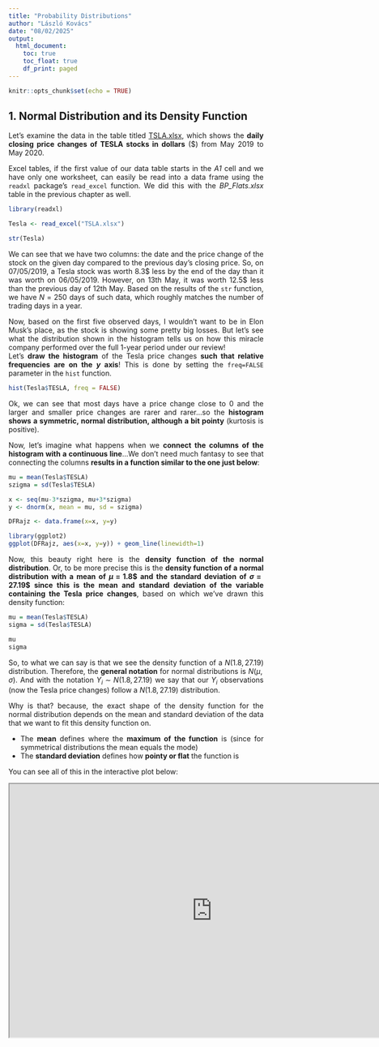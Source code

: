 ```yaml
---
title: "Probability Distributions"
author: "László Kovács"
date: "08/02/2025"
output:
  html_document:
    toc: true
    toc_float: true
    df_print: paged
---
```


<style>
body {
text-align: justify}
</style>


```r
knitr::opts_chunk$set(echo = TRUE)
```



## 1. Normal Distribution and its Density Function
 
Let’s examine the data in the table titled <a href="https://github.com/KoLa992/Statistical-Modelling-Lecture-Notes/blob/main/TSLA.xlsx\" target="_blank">TSLA.xlsx</a>, which shows the **daily closing price changes of TESLA stocks in dollars** ($) from May 2019 to May 2020.

Excel tables, if the first value of our data table starts in the *A1* cell and we have only one worksheet, can easily be read into a data frame using the `readxl` package’s `read_excel` function. We did this with the *BP_Flats.xlsx* table in the previous chapter as well.

```r
library(readxl)

Tesla <- read_excel("TSLA.xlsx")

str(Tesla)
```

We can see that we have two columns: the date and the price change of the stock on the given day compared to the previous day’s closing price. So, on 07/05/2019, a Tesla stock was worth $8.3\$$ less by the end of the day than it was worth on 06/05/2019. However, on 13th May, it was worth $12.5\$$ less than the previous day of 12th May. Based on the results of the `str` function, we have $N=250$ days of such data, which roughly matches the number of trading days in a year.

Now, based on the first five observed days, I wouldn’t want to be in Elon Musk’s place, as the stock is showing some pretty big losses. But let’s see what the distribution shown in the histogram tells us on how this miracle company performed over the full 1-year period under our review!<br>
Let's **draw the histogram** of the Tesla price changes **such that relative frequencies are on the $y$ axis**! This is done by setting the `freq=FALSE` parameter in the `hist` function.

```r
hist(Tesla$TESLA, freq = FALSE)
```

Ok, we can see that most days have a price change close to $0$ and the larger and smaller price changes are rarer and rarer...so the **histogram shows a symmetric, normal distribution, although a bit pointy** (kurtosis is positive).

Now, let's imagine what happens when we **connect the columns of the histogram with a continuous line**...We don't need much fantasy to see that connecting the columns **results in a function similar to the one just below**:

```r
mu = mean(Tesla$TESLA)
szigma = sd(Tesla$TESLA)

x <- seq(mu-3*szigma, mu+3*szigma)
y <- dnorm(x, mean = mu, sd = szigma)

DFRajz <- data.frame(x=x, y=y)

library(ggplot2)
ggplot(DFRajz, aes(x=x, y=y)) + geom_line(linewidth=1)
```

Now, this beauty right here is the **density function of the normal distribution**. Or, to be more precise this is the **density function of a normal distribution with a mean of $\mu=1.8\$$ and the standard deviation of $\sigma=27.19\$$ since this is the mean and standard deviation of the variable containing the Tesla price changes**, based on which we've drawn this density function:

```r
mu = mean(Tesla$TESLA)
sigma = sd(Tesla$TESLA)

mu
sigma
```

So, to what we can say is that we see the density function of a $N(1.8,27.19)$ distribution. Therefore, the **general notation** for normal distributions is $N(\mu, \sigma)$. And with the notation $Y_i \sim N(1.8,27.19)$ we say that our $Y_i$ observations (now the Tesla price changes) follow a $N(1.8,27.19)$ distribution.

Why is that? because, the exact shape of the density function for the normal distribution depends on the mean and standard deviation of the data that we want to fit this density function on.

- The **mean** defines where the **maximum of the function** is (since for symmetrical distributions the mean equals the mode)
- The **standard deviation** defines how **pointy or flat** the function is

You can see all of this in the interactive plot below:

<iframe src ="https://kola992.shinyapps.io/normaldensityplot/" height=500px width=800px data-external="1" />

The $f(x)$ formula for the density function with a given $\mu$ and $\sigma$ is the following: $$f(x)=\frac{1}{\sigma\sqrt{2\pi}}e^{-\frac{1}{2}\left(\frac{x-\mu}{\sigma}\right)^2}$$

Don't get PTSD from Calculus classes: we won't use this formula directly. It's just good to see one time what kind of formula can produce this beautiful bell shape of the density function! :)

### 1.1. Using the Desnity Function

Ok, but "*What have the Romans ever done for us?*". So, we can rightly ask the question: what is this density function good for? First and foremost, if we substitute an $x$ number to the $f(x)$ formula of the density function, we get **the probability for a random number drawn from the variable $Y$ being equal with $x$.** With mathematical notations, this means $f(x)=P(Y_i=x)$.<br>
Ok, technically I am not very accurate here, since the probability of the $Y_i=x$ event would be practically $0$. Since a variable with normal distribution can take so many unique values that the probability of taking just one of these values is really-really small. Hence, the density function actually shows the probability of a random $Y_i$ element being in the small area of $x$ with a radius of $\epsilon$. So, the correct formula would be $P(x \leq Y_i \leq x + \epsilon)$.<br>
But, for **our purposes it's perfectly fine if we think of the $f(x)$ value as the probability of $x$'s occurrence in our $Y$ variable: $P(Y_i=x)$.**

So, if we want to know the probability of a random Tesla price change being exactly $2.76\$$ (the price change in 23th May 2019), then we just need to substitute this $x=2.76$ value into the density function formula of the $N(1.8,27.19)$ distribution: $$P(Y_i=2.76)=f(2.76)=\frac{1}{27.19\sqrt{2\pi}}e^{-\frac{1}{2}\left(\frac{2.76-1.8}{27.19}\right)^2}$$

Since based on the observed trading data the mean of price changes is $\mu=1.8\$$ and the standard deviation is $\sigma=27.19\$$.

We can apply the `dnorm` function in R to calculate this substitution into the $f(x)$ density function:

```r
mu = mean(Tesla$TESLA)
sigma = sd(Tesla$TESLA)

dnorm(2.76, mean = mu, sd = sigma)
```

Perfect! So, the probability of a $2.76\$$ daily gain in Tesla stocks is $1.4\%$.

At this point, let's **think back how the shape of the density function reacted to increasing he standard deviation: it got flat!** Now, this reaction is absolutely understandable since **if the standard deviation is increasing**, then the **probability of extremely high and low $Y_i$ values is also increasing**! And **if $f(x)=P(Y_i=x)$, then the function will "get fat" at the two ends of the $x$ axis**, so the **shape of the function gets to flatten**.

### 1.2. Integral of the Density Function

We can see from the result in the previous section that the occurrence of specific values in a normal distribution is not very high, due to what we discussed before: the occurrence of a specific value in a variable with lots of unique values is very small.<br>
Therefore, we usually ask from our distribution function that **what is the probability of a random $Y_i$ being smaller than $x$?** So, we usually look for the $P(Y_i < x)$ probabilities.<br>
This is nothing more than the **area of the density function below $x$.** So, we can calculate this with the $F(x)=\int_{-\infty}^x{f(x)}dx$ improper integral. This is called as the **cumulative distribution function**: $F(x)$.

If we didn't want to manually substitute $x$ into the formula of the $f(x)$ density function, it's sure as hell, we don't want to take the integral of it!<br>
Luckily, the machine spirit of R has blessed us with the `pnorm` function that will calculate this integral and the $P(Y_i < x)$ probability for us!

Let's see what is the probability of getting a daily *loss* greater than $82\$$ with a Tesla stock. So, we actually look for the $P(Y_i<-82)$ probability.

```r
pnorm(-82, mean = mu, sd = sigma)
```

Thankfully, the probability of such great losses is just $0.1\%$, so we can breathe a bit easier. :)

Of course, if we can calculate the probability of being smaller than $x$, then we can also calculate the probability of being greater than $x$, since **being above $x$ is the complementary event of being below $x$,** so we the following formula is valid: $P(Y_i>x)=1-P(Y_i<x)$. We simply calculate the **area of the density function that is above $x$.**

So, let's see what's the probability of gaining more than $20\$$ with a Tesla stock on a random trading day! The whole thing can be handled by the `pnorm` function again:

```r
1 - pnorm(20, mean = mu, sd = sigma)
```

Oh wow, these gains above $20\$$ have roughly $25\%$ of occurring. Not bad!

If we want to know the probability of a randomly drawn $Y_i$ being between two numbers $x$ and $y$, then we simply need to **subtract the probability of being below the smaller value from the probability of being below the higher value**. So, if $x>y$, then $P(y<Y_i<x)=P(Y_i<x)-P(Y_i<y)$, but if $x<y$, then $P(x<Y_i<y)=P(Y_i<y)-P(Y_i<x)$ is the way to calculate. So, the `pnorm` function still solves our problems here. On the plot side, we take the **area between $x$ and $y$ under the density function**.

If I want to see the probability of a loss between $47\$$ and $82\$$ with a Tesla stock. So, we just take the probability of being smaller than $-82$ and we subtract it from the probability of being smaller than $-47$:

```r
pnorm(-47, mean = mu, sd = sigma) - pnorm(-82, mean = mu, sd = sigma)
```

Perfect, so the probability of a loss between $47\$$ and $82\$$ with a Tesla stock is $3.5\%$.

**To sum up**, we can calculate the following probabilities with the help of a $f(x)$ density function, where $Y_i$ is a random element of our currently examined $Y$ variable, plus $x$ and $y$ are given numbers:

- being exactly $x$: $P(Y_i=x)=f(x)$
- being below $x$: $P(Y_i<x)=\int_{-\infty}^x{f(x)}dx$
- being above $x$: $P(Y_i>x)=1-P(Y_i<x)$
- being between $x$ and $y$: $P(y<Y_i<x)=P(Y_i<x)-P(Y_i<y)$

All of these calculations and their graphical representations can be reviewed in the interactive plot below.<br>
A *small comment*: in the formulas for the probabilities of the *below, above and between* events I didn't apply the $=$ sign since due to the great number of unique values in the variable, the probability of a specific value appearing is essentially $0$, so if we examine the *probability of being in a given range, including and excluding a given point does not really matter*.

<iframe src ="https://kola992.shinyapps.io/normalprobabilities/" height=600px width=800px data-external="1" />

### 1.3. Probability vs Relative Frequency

All right, now we can use the density function of the normal distribution. But **what's the point?** I mean, ok we calculate from the density function that the probability of a loss between $47\$$ and $82\$$ with Tesla is $3.5\%$.

```r
pnorm(-47, mean = mu, sd = sigma) - pnorm(-82, mean = mu, sd = sigma)
```

But this is something that we can also know from **the relative frequency of these elements in the data frame, right?** If we calculate the frequency of the elements between $-47\$$ and $-82\$$, and divide the result with the total number of observations, which is $n=250$, then we get the proportion or relative frequency of the losses between $47\$$ and $82\$$:

```r
Tesla_Filter <- Tesla[(Tesla$TESLA > -82) & (Tesla$TESLA < -47),]

nrow(Tesla_Filter) / nrow(Tesla)
```

Oh, well this relative frequency is just $2.0\%$. But the normal distribution suggests that the probability of these losses is $3.5\%$. Now, who is in the right? What's the difference?

Now, the difference comes from the fact that **with the relative frequency of $2.0\%$ we only consider the observed data only, so the result only comes from the observed statistical SAMPLE!!** The $2.0\%$ only means that **only 2% of our observed trading days had losses between 47-82 dollars!!**

On the other hand, the $3.5\%$ is the *theoretical probability* calculated from the density function of the normal distribution, with mean and standard deviation fitted on the data. This a theoretical probability since **the $f(x)$ density function** (being a continuous function) **assigns positive occurrence probabilities to $x$ values that are not yet included in the observed sample!!** This means, that **when calculating probabilities the density function considers values that are OUTSIDE of the sample! In other words, it can "see" values that haven't occurred yet!** That is why we call the density function's $f(x)$ values *PROBABILITIES* and the proportions are just called relative frequencies.

*Nota bene*: To rightfully call the density function's $f(x)$ values probabilities, it is required that the density function more or less fits to the observed histogram. As I've suggested at the start of this section, our Tesla stock price changes have a too pointy frequency distribution for the normal density function to fit completely.

We can create a plot to see how well the theoretical normal distribution with the given $\mu$ mean and $\sigma$ standard deviation fits to the observed histogram.<br>
We can create a simple histogram with `ggplot` that shows the relative frequencies instead of the absolute frequencies with the parameter `aes(y = after_stat(density))` setting in the `geom_histogram` function:

```r
library(ggplot2)

ggplot(Tesla, aes(x=TESLA)) +
  geom_histogram(aes(y = after_stat(density)))
```

Then, we can just add another layer on the plot with the `stat_function` function, where we specify in the parameter settings that we want to add a normal density function (`fun = dnorm`) with $\mu=1.8\$$ and $\sigma=27.19\$$ (`args = list(mean = 80, sd = 20)`). Plus we can also set the color of the function as red for example (`col = 'red'`):

```r
mu = mean(Tesla$TESLA)
sigma = sd(Tesla$TESLA)

ggplot(Tesla, aes(x=TESLA)) +
  geom_histogram(aes(y = after_stat(density))) +
  stat_function(
                fun = dnorm, 
                args = list(mean = mu, sd = sigma),
                col = 'red')
```

All right, we can see that the observed histogram is a bit too pointy (has positive kurtosis) compared to the density function of the classic normal distribution.

In the following chapters, we'll see a more exact method than staring at graphs or measures of shape to test whether a theoretical distribution fits to an observed histogram. :)

### 1.4. Central Limit Theorem (CLT)

As we **discussed in the Fundamentals of Statistics course**, it is no surprise that these price changes of financial instruments tend to follow something close to the normal distribution. There is a theory lurking behind the shadows, the **Central Limit Theorem (CLT)**. But we **revise this theorem here**, since it's that important. :)

This theorem states that **if the $Y_i$ elements of a variable are created as a sum of random effects, than the $Y$ variable itself is normally distributed**.<br>
If we think about it, **this is probably the case for the daily price changes**: the **exact price change of a day, the $Y_i$ element, is a sum of the random economic events for that trading day**. Like at the start of the day, Tesla announces that it couldn't open a new factory in China due to not complying with some special regulation there, so the stock prices go down (*not stonks*). But around midday Elon Musk tweets that this fact won't influence meeting their car production plans, so the price of Tesla stocks go up (*stonks*). But at the end of day, Musk tweets that he's pulling some capital out of Tesla to cover some legal costs, so stock prices go down again (*not stonks*), and finally **Tesla stocks have a price change of like $Y_i=-8.28$ dollars as a sum of these random effects that happened during the day**. Since it is reasonable to assume that every trading day looks like something similar (random economic events have some effect to Tesla stock prices and at the end of the they, they sum up), **all the $Y_i$s can be considered as a sum of random effects**. Therefore, **according to the CLT, the $Y$ variable needs to have a normal or symmetric distribution**.

We can see on the histograms at the end of Section 1.3. that **the CLT works to some extent on the price changes of these investment funds, but not perfectly due to the excess kurtosis**. De **több egyéb esetben elég szépen érvényesül**: Pl. egy termelőgép által a nap végén gyártott selejtes termékek száma esetén. Az adott napi selejtszám értéke (ha nincs szabotőr a gyárban) az adott napi véletlen hatások összegződése állítja elő. Így, ha több nap nap végi selejtszámait vizsgáljuk, akkor azok hisztogramja csudiszép normális eloszlást kell, hogy kirajzoljon.

### 1.5. Quantile Function

We can also *ask backwards* from our dear density function. So, they are not only capable of calculating probabilities of given events (like losses greater than 80 dollars with Tesla), but they also can tell us values for given probabilities via their **inverse values**. So I can ask *what is the amount where we have only a $5\%$ probability to experience greater losses?*<br>
So, our task here is to find $x$ such that $P(Y_i<x)=0.05$ and this $x$ is called the **5th quantile of the distribution**, which can be calculated as the **inverse value of the cumulative distribution function**: $F^{-1}(x)$.

Of course, we have a built-in function in R for this purpose, called `qnorm` that can determine $x$ for us, if we give a $P(Y_i<x)$ probability to it in its $1$st parameter. The other two parameters are just the mean and standard deviation of the normal distribution, defining the exact shape of the density function just like before:

```r
mu = mean(Tesla$TESLA)
sigma = sd(Tesla$TESLA)

qnorm(0.05, mean = mu, sd = sigma)
```

All right, so $42.9\$$ is the amount, where the probability of a higher loss is just $5\%$. Or, in other words, there is only a $5\%$ probability for a price change lower than $-42.9\$$ on a random trading day. In Finance, we usually call this value as **Value at Risk (VaR)** at $5\%$ level. Usually, financial regulators compel investment banks to put these values into reserve after each of their investment portfolios.

If we think about it, logically **this operation with the distribution quantile values looks the same as the calculation of percentiles from our data**. Since the **5th percentile** of the observed price changes gives the value below which only $5\%$ of the data is found. So, this can be considered as an analogy for the question "*What is the amount where we have only a $5\%$ probability to experience smaller price changes?*"

Let's see the 5th percentile then! The `quantile` function can do the calculation for us from the data observed. The `probs` parameter is where we specify which percentile to calculate: the 5th percentile is the point below of which $0.05$ part of the data is smaller.

```r
quantile(Tesla$TESLA, probs = 0.05)
```

Oh my good God in Heaven! That's just $-28.5\$$! So only $5\%$ of ur observed trading days had a greater loss than $28.5\$$! This is a **significantly lower loss level than the $-42.9\$$ from the density function!** And the **value from the density function** is more proper to use here since it **considered values** with some positive probabilities **that the observed datet haven't yet seen occurring**, since they are smaller than the minimum of the observed data for example.<br>
Again, **if we look for the given percentile from a distribution, then I can consider data points outside of our observations!** So, we can **generalize to our whole population**.

As we can see from this example above that we can have a significant difference in *Value at Risk (VaR)* of a portfolio if we calculate it from a distribution or from the observed data of price history! Of course, the normal distribution is not necessarily the best fit, but we can find loads of exotic probability distributions on the menu, so we can choose! :)<br>
Of course, to choose the best fitting distribution, some work must be done, so there is a great temptation to just calculate a percentile from observed past price data...some of the greatest investement banks before 2008 gave in to this tempatation because the regulators allowed them to do so. The result is the financial crysis of 2008. This is partly the topic of the book titled <a href="https://en.wikipedia.org/wiki/The_Black_Swan:_The_Impact_of_the_Highly_Improbable" target="_blank">The Black Swan: The Impact of the Highly Improbable</a>. I recommend it to everyone interested in the topic, it's quite easy to understand reading. :)<br>
Since 2008, regulations (Basel III in Europe, Basel IV from 2023) compels banks to calculate *VaR* based on the best fitting probability distribution on their data.

Of course, inverse values can answer "positive" questions as well: **What is the amount where we have only a $5\%$ probability to experience greater gains with Tesla on a random trading day?** So, what is the value below which price changes have $99\%$ probability to occur?

Mathematically speaking, we need to find $x$ such that $P(Y_i>x)=0.01$. However, **the `qnorm` function can only handle $P(Y_i<x)$ probabilities**, we need to rephrase the question as **let's find $x$ such that $P(Y_i<x)=0.99$!** And now, the machine spirit will answer our prayers:

```r
mu = mean(Tesla$TESLA)
sigma = sd(Tesla$TESLA)

qnorm(0.99, mean = mu, sd = sigma)
```

So we have only $1\%$ probability to experience more gains than $65\$$ on a random trading day with Tesla.

### 1.6. Standard Normal Distribution

We must still take a moment to deal with one last thing regarding normal distributions. The case of the normal distribution with $\mu=0$ mean and $\sigma=1$ standard deviation, called **standard normal distribution**, which has a special space in hell.

Why it has a special place is the fact that every other $N(\mu,\sigma)$ distribution can be transformed to a $N(0,1)$ distribution. We just need to apply the following formula: $$z_i=\frac{Y_i-\mu}{\sigma}$$


So, if we have a **normally distributed variable $Y$ and from its every $Y_i$ element, we subtract the mean and divide the result by the standard deviation, then the resulting $z$ variable with $z_i$ elements has a standard normal distribution**. This operation is called **normalization/standardization**.

In matehematics, we denote by $\sim$ if a variable follows some kind of distribution. So what I can say is that $Y \sim N(\mu,\sigma)$ and $z \sim N(0,1)$.

Let's calculate this tsandardaized $z$ variable for the price changes of the Tesla stock:

```r
Tesla$z <- (Tesla$TESLA - mean(Tesla$TESLA))/sd(Tesla$TESLA)

mean(Tesla$z)
sd(Tesla$z)
```

Ok, We can see that this new $z$ variable has a mean of prectically $0$ ($9.5 \times 10^{-18}$) and a standards deviation of $1$.

But we can see that the histogram is still the same, so it's symmetric:

```r
hist(Tesla$z)
```

Why we "*love*" the standard normal distribution is that this distribution has

- the middle $68.2\%$ of its data between $-1$ and $+1$
- the middle $95.4\%$ of its data between $-2$ and $+2$
- the middle $99.7\%$ of its data between $-3$ and $+3$

This is further emphasized by the figure below.

<center>
![](stnormal.png){width=50%}
</center>

<br> But we can check this in R as well. For example, for the case of $\pm 2$. The `pnorm` function runs with `mean=0` and `sd=1` parameters by default. So, let's calculate the $P(-2<z_i<+2)$ probability in case of a $z \sim N(0,1)$ distribution:

```r
pnorm(2) - pnorm(-2)
```

It's really $95.4\%$! :) **This property of the standard normal distribution will be exploited later, so remember this**!

Because of this property, sometimes the standardized values are used to look for outliers. Like a $Y_i$ value in the variable is an outlier if its corresponding $z_i$ value is outside the $\pm2$ range since in this case, the $Y_i$ value is either in the top or bottom $2.5\%$ of the variable (we can see from the density function of the standard normal distribution that the $5\%$ outside of the $\pm 2$ range is symmetrically distributed on the lower and upper edges of the graph...but this symmetry is no surprise :)). 

We can try this method to locate trading days with outlier price changes in Tesla:

```r
Tesla[Tesla$z < -2 | Tesla$z > 2,]
```

We have the days with extreme gains or losses.

But **be very careful with this method!** Looking for outliers based on standardized $z_i$ values **only works if the original (not standardized) variable is already normally distributed!** Since this is the only way the standardized data can follow the symmetric standard normal distribution and the only way for $P(-2<z_i<+2)=0.954$ formula to be correct!

One last thought: standardized $z_i$ values show us by how many standard deviations is the original $Y_i$ value above or below the mean.<br>
Like the first element of the filter above, the $59.82\$$ gain on 30th Jan 2020 is $2.13$ standard deviations above the mean of $1.8\$$. While the the loss of $152.36\$$ on 5th Feb 2020 is $5.67$ standard deviations below the same mean.

## 2. The Exponential Distribution

Now, let’s leave the Tesla stock price changes for a moment and examine another dataset that resides in the <a href="https://github.com/KoLa992/Statistical-Modelling-Lecture-Notes/blob/main/CancerSurvival.xlsx\" target="_blank">CancerSurvival.xlsx</a> file. This dataset contains data for 58 severe head and neck cancer patients, recording *how many months* they survived after chemotherapy. The data is real, from 1988, and the source is <a href="https://www.jstor.org/stable/2288857#metadata_info_tab_contents\" target="_blank">this study</a>.

Let’s load the data into a data frame!

```r
Surv <- read_excel("CancerSurvival.xlsx")

str(Surv)
```

As we can see, this data frame also only contains two columns. The first column is the patient’s number, and the second column is the survival time in months after chemotherapy (**SurvMonth**).

Let’s take a look at the distribution of survival times with a histogram.

```r
hist(Surv$SurvMonth)
```

Well, here we can see that the distribution has a long right tail: the majority of the survival times (45 out of 58 specifically) are within 256 months, but the remaining 13 exceed this, and 3 patients survived for more than 1000 months after chemotherapy.

Due to the long right tail, if we connect the bars of the histogram with a continuous line, we would get a graph similar to the one below.

```r
x <- seq(min(Surv$SurvMonth), max(Surv$SurvMonth))
y <- dexp(x, rate = 1/mean(Surv$SurvMonth))

DFRajz <- data.frame(x=x, y=y)

ggplot(DFRajz, aes(x=x, y=y)) + geom_line(linewidth=1)
```

This shape is the **probability density function of the exponential distribution**. The exact form of this probability density function is determined by the parameter $\lambda$. The larger $\lambda$ is, the steeper the distribution becomes as it tails to the right. This can be tested below.

<center>
```r
knitr::include_app("https://kola992.shinyapps.io/normaldensityplot/?distr=Exp",
                   height = "500px")
```
</center>

Of course, $\lambda$ is related to the mean and standard deviation of the real data, specifically, both values are $\mu=\sigma=\frac{1}{\lambda}$. So, for the exponential distribution, we assume the same mean and standard deviation for the data, and the reciprocal of this common value (i.e., $\lambda$) determines how steeply the distribution’s probability density function skews to the right. Because of this, exponential distributions are often denoted as $Exp(\lambda)$.

Of course, in real data, it is practically never true that $\mu=\sigma$, but we can see from the `describe` function that in the survival data, the values of these two parameters are relatively close: $\mu=226.17 \approx \sigma=273.94$. 

```r
library(psych)
describe(Surv$SurvMonth)
```

n R, the functions `dnorm`, `pnorm`, and `qnorm` have analogous functions for the exponential distribution: `dexp`, `pexp`, and `qexp`. Their usage and meaning are exactly the same as the normal distribution functions. The only difference, of course, is that for the exponential distribution, only the uniform $\lambda$ needs to be provided, instead of separate $\mu$ and $\sigma$ values, as was the case with the normal distribution.<br>
In R, $\lambda$ can be provided in the function’s `rate` parameter. Based on the previously seen relationships, we can calculate it using either the mean or the standard deviation as their reciprocals. Which of these two logics we should follow will be discussed in later chapters. For now, let’s take $\lambda$ as the reciprocal of the standard deviation.<br> Thus, for the survival times, $\lambda=\frac{1}{\sigma}=\frac{1}{273.94}=0.00365$. Therefore, the individual survival times $Y_i$ follow an $Exp(0.00365)$ distribution: $Y_i \sim Exp(0.00365)$.

Let’s now calculate a few probabilities related to the survival times:

1. What is the probability that after chemotherapy, a person will survive exactly one year, i.e., $12$ months?

```r
dexp(12, rate = 1/sd(Surv$SurvMonth))
```

This is a fairly low probability, about $0.3\%$. We’re not surprised, because the likelihood of exactly one point occurring is low, given the large survival time range.

2. What is the probability that after chemotherapy, a person will survive more than five years, i.e., $60$ months?

```r
1 - pexp(60, rate = 1/sd(Surv$SurvMonth))
```

The result is about $80\%$, which is quite a good outlook!

What is the probability that, during the third year after chemotherapy, i.e., between $24$ and $36$ months, the person will pass away?

```r
pexp(36, rate = 1/sd(Surv$SurvMonth)) - pexp(24, rate = 1/sd(Surv$SurvMonth))
```

The calculation here is also based on $f(x)=P(Y_i=x)$, meaning **the value of the probability density function at $x$ equals the probability of $x$ occurring** in a random draw from the dataset. The probability $P(Y_i<x)$ can also be calculated for the exponential distribution using the improper integral $\int_{-\infty}^x{f(x)}dx$, i.e., it corresponds to the area under the density function up to $x$.

These visual interpretations can be viewed and tried out in the interactive plot below, just like we did with the normal distribution.

<iframe src ="https://kola992.shinyapps.io/normalprobabilities/?distr=Exp" height=550px width=800px data-external="1" />

Of course, we can also calculate *quantile values* for the exponential distribution. For example, let’s see what the time is where there is only a $1%$ probability that a chemotherapy-treated head and neck cancer patient will survive.<br> For the calculation, we need to rephrase the question: what is the time at which there is only a $99%$ probability that a chemotherapy-treated head and neck cancer patient will **not** survive. This is because the `qexp` function, like `qnorm`, works with cumulative probabilities of **being below** the value we are looking for.

```r
qexp(0.99, rate = 1/sd(Surv$SurvMonth))
```

The answer is approximately $1262$ months, or $105$ years! But this large value is fundamentally due to the long right tail of the distribution, as long-right-tailed distributions tend to have outlier values that extend upward, so the long-right-tailed density functions must account for these outliers.

Finally, let’s check how well this exponential density function fits the survival time histogram, just as we did for the normal distribution with a histogram-fitted `ggplot` line plot.

```r
ggplot(Surv, aes(x=SurvMonth)) +
  geom_histogram(aes(y = after_stat(density))) +
  stat_function(
                fun = dexp, 
                args = list(rate = 1/sd(Surv$SurvMonth)),
                col = 'red')
```

It looks quite nice here, with only one odd point: the 150-200 month range. Way more data points fall into this bin than would be expected based on the $Exp(0.00365)$ distribution. But this could easily be due to the large number of bins (we see that `ggplot` used 30 by default). Based on what we learned in Chapter 2, we could fix this if needed. :)"
